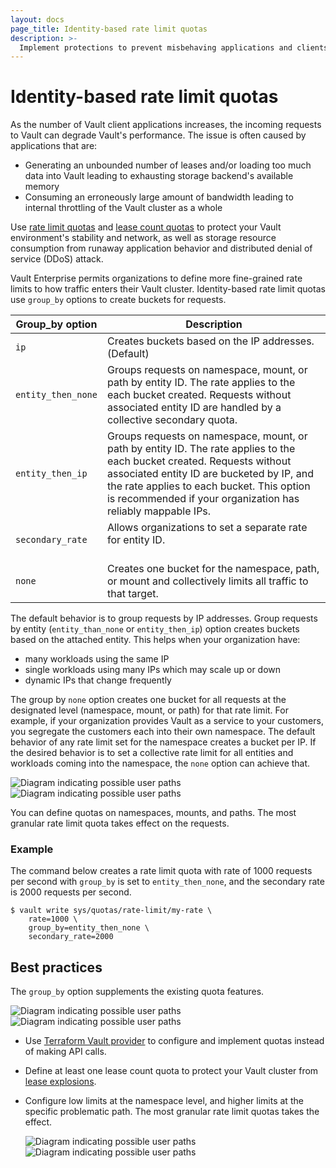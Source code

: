 ```yaml
---
layout: docs
page_title: Identity-based rate limit quotas
description: >-
  Implement protections to prevent misbehaving applications and clients from impacting Vault performance.
---
```


# Identity-based rate limit quotas

As the number of Vault client applications increases, the incoming requests to
Vault can degrade Vault's performance. The issue is often caused by
applications that are:

- Generating an unbounded number of leases and/or loading too much data into
  Vault leading to exhausting storage backend's available memory
- Consuming an erroneously large amount of bandwidth leading to internal
  throttling of the Vault cluster as a whole

Use [rate limit quotas](/vault/docs/configuration/create-lease-count-quota) and
[lease count quotas](/vault/docs/configuration/create-rate-limit-quota) to
protect your Vault environment's stability and network, as well as storage
resource consumption from runaway application behavior and distributed denial of
service (DDoS) attack.


Vault Enterprise permits organizations to define more fine-grained rate limits
to how traffic enters their Vault cluster. Identity-based rate limit quotas use
`group_by` options to create buckets for requests.

<table>
  <thead>
    <tr>
      <th style={{verticalAlign: 'middle'}}>Group_by option</th>
      <th style={{verticalAlign: 'middle'}}>Description</th>
    </tr>
  </thead>

  <tbody>

  <tr>
    <td><code>ip</code></td>
    <td>
      Creates buckets based on the IP addresses. (Default)
    </td>
  </tr>

  <tr>
    <td><code>entity_then_none</code></td>
    <td>
     Groups requests on namespace, mount, or path by entity ID. The rate applies to the each bucket created. Requests
     without associated entity ID are handled by a collective secondary quota.
    </td>
  </tr>

  <tr>
    <td><code>entity_then_ip</code></td>
    <td>
      Groups requests on namespace, mount, or path by entity ID. The rate applies to the each bucket created. Requests without associated entity ID are bucketed by IP, and the rate applies to each bucket. This option is recommended if your organization has reliably mappable IPs.
    </td>
  </tr>

  <tr>
    <td><code>secondary_rate</code></td>
    <td>
      Allows organizations to set a separate rate for entity ID.<br/><br/>
    </td>
  </tr>

  <tr>
    <td><code>none</code></td>
    <td>
      Creates one bucket for the namespace, path, or mount and collectively limits all traffic to that target.
    </td>
  </tr>

  </tbody>
</table>

The default behavior is to group requests by IP addresses. Group requests by
 entity (`entity_than_none` or `entity_then_ip`) option creates buckets based on
the attached entity. This helps when your organization have:

- many workloads using the same IP
- single workloads using many IPs which may scale up or down
- dynamic IPs that change frequently

The group by `none` option creates one bucket for all requests at the designated
level (namespace, mount, or path) for that rate limit. For example, if your
organization provides Vault as a service to your customers, you segregate the
customers each into their own namespace. The default behavior of any rate limit
set for the namespace creates a bucket per IP. If the desired behavior is to set
a collective rate limit for all entities and workloads coming into the
namespace, the `none` option can achieve that.


![Diagram indicating possible user paths](/img/resource-quotas/group-by_light.png#light-theme-only)
![Diagram indicating possible user paths](/img/resource-quotas/group-by_dark.png#dark-theme-only)


<Note title="Rate limit granularity">

You can define quotas on namespaces, mounts, and paths. The most granular rate
limit quota takes effect on the requests. 

</Note>


### Example

The command below creates a rate limit quota with rate of 1000 requests per
second with `group_by` is set to `entity_then_none`, and the secondary rate is
2000 requests per second.

```shell-session
$ vault write sys/quotas/rate-limit/my-rate \
    rate=1000 \
    group_by=entity_then_none \
    secondary_rate=2000     
```

## Best practices

The `group_by` option supplements the existing quota features.

![Diagram indicating possible user paths](/img/resource-quotas/resource-quotas-use-cases_light.png#light-theme-only)
![Diagram indicating possible user paths](/img/resource-quotas/resource-quotas-use-cases_dark.png#dark-theme-only)

- Use [Terraform Vault
  provider](https://registry.terraform.io/providers/hashicorp/vault/latest/docs/resources/quota_rate_limit)
  to configure and implement quotas instead of making API calls.

- Define at least one lease count quota to protect your Vault cluster from
  [lease explosions](/vault/docs/configuration/prevent-lease-explosions).

- Configure low limits at the namespace level, and higher limits at the specific
problematic path. The most granular rate limit quotas takes the effect. 

  ![Diagram indicating possible user paths](/img/resource-quotas/quota-granularity_light.png#light-theme-only)
  ![Diagram indicating possible user paths](/img/resource-quotas/quota-granularity_dark.png#dark-theme-only)
